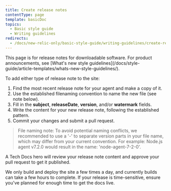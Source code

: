 ```yaml
---
title: Create release notes
contentType: page
template: basicDoc
topics:
  - Basic style guide
  - Writing guidelines
redirects:
  - /docs/new-relic-only/basic-style-guide/writing-guidelines/create-release-notes
---
```


<Callout variant="tip">
  This page is for release notes for downloadable software. For product announcements, see [What's new style guidelines](/docs/style-guide/article-templates/whats-new-style-guidelines/).
</Callout>

To add either type of release note to the site:

1. Find the most recent release note for your agent and make a copy of it.
2. Use the established filenaming convention to name the new file (see note below).
3. Fill in the **subject**, **releaseDate**, **version**, and/or **watermark** fields.
4. Write the content for your new release note, following the established pattern.
5. Commit your changes and submit a pull request.

> File naming note: To avoid potential naming conflicts, we recommended to use a '-' to separate version parts in your file name, which may differ from your current convention. For example: Node.js agent v7.2.0 would result in the name: 'node-agent-7-2-0'.

A Tech Docs hero will review your release note content and approve your pull request to get it published.

We only build and deploy the site a few times a day, and currently builds can take a few hours to complete. If your release is time-sensitive, ensure you've planned for enough time to get the docs live.
